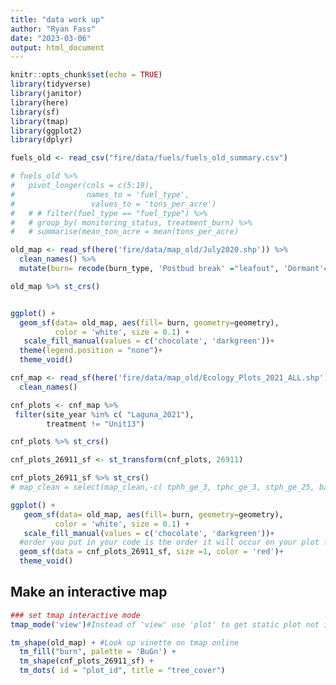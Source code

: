 ```yaml
---
title: "data work up"
author: "Ryan Fass"
date: "2023-03-06"
output: html_document
---
```


```r
knitr::opts_chunk$set(echo = TRUE)
library(tidyverse)
library(janitor)
library(here)
library(sf)
library(tmap)
library(ggplot2)
library(dplyr)

```

```r
fuels_old <- read_csv("fire/data/fuels/fuels_old_summary.csv")
```
```r
# fuels_old %>% 
#   pivot_longer(cols = c(5:19), 
#                names_to = 'fuel_type',
#                 values_to = 'tons_per_acre') 
#   # # filter(fuel_type == "fuel_type") %>% 
#   # group_by( monitoring_status, treatment_burn) %>% 
#   # summarise(mean_ton_acre = mean(tons_per_acre)


```

```r
old_map <- read_sf(here('fire/data/map_old/July2020.shp')) %>% 
  clean_names() %>% 
  mutate(burn= recode(burn_type, 'Postbud break' ="leafout", 'Dormant'="dormant"))

old_map %>% st_crs()


ggplot() +
  geom_sf(data= old_map, aes(fill= burn, geometry=geometry),
          color = 'white', size = 0.1) +
   scale_fill_manual(values = c('chocolate', 'darkgreen'))+
  theme(legend.position = "none")+
  theme_void()

```
```r
cnf_map <- read_sf(here('fire/data/map_old/Ecology_Plots_2021_ALL.shp')) %>% 
  clean_names() 

cnf_plots <- cnf_map %>% 
 filter(site_year %in% c( "Laguna_2021"),
        treatment != "Unit13") 

cnf_plots %>% st_crs()

cnf_plots_26911_sf <- st_transform(cnf_plots, 26911)

cnf_plots_26911_sf %>% st_crs()
# map_clean = select(map_clean,-c( tphh_ge_3, tphc_ge_3, stph_ge_25, bac_ge_3_2, bah_ge_3_2, cancov_201, stph_ge_26, tph_ge_3_2, tphc_ge_31, fuel_ht, l_con_ba_dbh, l_har_ba_dbh, d_har_ba_dbh, !d_con_ba_dbh)) 

```

```r
ggplot() +
   geom_sf(data= old_map, aes(fill= burn, geometry=geometry),
          color = 'white', size = 0.1) +
   scale_fill_manual(values = c('chocolate', 'darkgreen'))+
  #order you put in your code is the order it will occur on your plot first start with your base and build on top of that
  geom_sf(data = cnf_plots_26911_sf, size =1, color = 'red')+
  theme_void()
```


## Make an interactive map
```r
### set tmap interactive mode
tmap_mode('view')#Instead of 'view' use 'plot' to get static plot not interactive

tm_shape(old_map) + #Look up vinette on tmap online
  tm_fill("burn", palette = 'BuGn') +
  tm_shape(cnf_plots_26911_sf) +
  tm_dots( id = "plot_id", title = "tree_cover")
```

